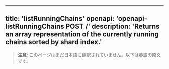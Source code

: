 <!-- AUTO-GENERATED-CONTENT:START (ENGLISH-COPY) -->
---
title: 'listRunningChains'
openapi: 'openapi-listRunningChains POST /'
description: 'Returns an array representation of the currently running chains sorted by shard index.'
---

> **注意**: このページはまだ日本語に翻訳されていません。以下は英語の原文です。
